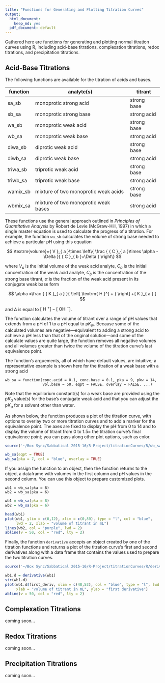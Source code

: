 ```yaml
---
title: "Functions for Generating and Plotting Titration Curves"
output:
  html_document:
    keep_md: yes
  pdf_document: default
---
```


Gathered here are  functions for generating and plotting normal 
titration curves using R, including acid-base titrations, complexation
titrations, redox titrations, and precipitation titrations.

## Acid-Base Titrations

The following functions are available for the titration of acids and bases.

function | analyte(s)                           | titrant 
-------- | ------------------------------------ | ------- 
sa_sb    | monoprotic strong acid               | strong base 
sb_sa    | monoprotic strong base               | strong acid 
wa_sb    | monoprotic weak acid                 | strong base
wb_sa    | monoprotic weak base                 | strong acid
diwa_sb  | diprotic weak acid                   | strong base
diwb_sa  | diprotic weak base                   | strong acid
triwa_sb | triprotic weak acid                  | strong base
triwb_sa | triprotic weak base                  | strong acid
wamix_sb | mixture of two monoprotic weak acids | strong base
wbmix_sa | mixture of two monoprotic weak bases | strong acid

These functions  use the general approach outlined in _Principles of 
Quantitative Analysis_ by Robert de Levie (McGraw-Hill, 1997) in which 
a single master equation is used to calculate the progress of a 
titration. For example, the function `wa_sb` calculates the volume of 
strong base needed to achieve a particular pH using this equation

$$ \textrm{volume}={ V }_{ a }\times \left\{ \frac { { C }_{ a }\times \alpha -\Delta  }{ { C }_{ b }+\Delta  }  \right\} $$

where ${ V }_{ a }$ is the initial volume of the weak acid analyte, 
${ C }_{ a }$ is the initial concentration of the weak acid analyte, 
${ C }_{ b }$ is the concentration of the strong base titrant, 
$\alpha$ is the fraction of the weak acid present in its 
conjugate weak base form

$$ \alpha =\frac { { K }_{ a } }{ \left[ \textrm{ H }^{ + } \right] +{ K }_{ a } } $$

and  $\Delta$ is equal to $\left[ \textrm{ H }^{ + } \right] -\left[ \textrm{ OH }^{ - } \right]$.

The function calculates the volume of titrant over a range of pH values
that extends from a pH of 1 to a pH equal to $\textrm{p}{ K }_{ w }$. 
Because some of the calculated volumes are negative---equivalent to 
adding a strong acid to achieve a pH less than that of the original 
solution---and some of the calculate values are quite large, the function 
removes all negative volumes and all volumes greater than twice the volume of 
the titration curve's last equivalence point.

The function's arguements, all of which have default values,  are
intuitive; a representative example is shown here for the titration of
a weak base with a strong acid

```
wb_sa = function(conc.acid = 0.1, conc.base = 0.1, pka = 9, pkw = 14, 
                 vol.base = 50, eqpt = FALSE, overlay = FALSE, ...)
```

Note that the equilibrium constant(s) for a weak base are provided using
the $\textrm{p}{ K }_{ a }$ value(s) for the base's conjugate weak acid 
and that you can adjust the $\textrm{p}{ K }_{ a }$ for a solvent other
than water.

As shown below, the function produces a plot of the titration curve, with
options to overlay two or more titration curves and to add a marker
for the equivalence point. The axes are fixed to display the pH from 0 to
14 and  to display the volume of titrant from 0 to 1.5$\times$ the
titration curve's final equivalence point; you can pass along other plot 
options, such as color. 

```r
source('~/Box Sync/Sabbatical 2015-16/R-Project/titrationCurves/R/wb_sa.R')
```
```r
wb_sa(eqpt = TRUE)
wb_sa(pka = 7, col = "blue", overlay = TRUE)
```

If you assign the function to an object, then the function returns to
the object a dataframe with volumes in the first column and pH values
in the second column. You can use this object to prepare customized
plots.

```
wb1 = wb_sa(pka = 8)
wb2 = wb_sa(pka = 6)
```

```r
wb1 = wb_sa(pka = 8)
wb2 = wb_sa(pka = 6)
```

```r
head(wb1)
plot(wb1, ylim = c(0,12), xlim = c(0,80), type = "l", col = "blue",
     lwd = 2, xlab = "volume of titrant in mL")
lines(wb2, col = "purple", lwd = 2)
abline(v = 50, col = "red", lty = 2)
```

Finally, the function `derivative` accepts an object created by one of
the titration functions and returns a plot of the titration curve's first
and second derivatives along with a data frame that contains the values used
to prepare the two titration curves.

```r
source('~/Box Sync/Sabbatical 2015-16/R-Project/titrationCurves/R/derivative.R')
```

```r
wb1.d = derivative(wb1)
str(wb1.d)
plot(wb1.d$first_deriv, xlim = c(48,52), col = "blue", type = "l", lwd = 2,
     xlab = "volume of titrant in mL", ylab = "first derivative")
abline(v = 50, col = "red", lty = 2)
```

## Complexation Titrations

coming soon...

## Redox Titrations

coming soon...

## Precipitation Titrations

coming soon...


